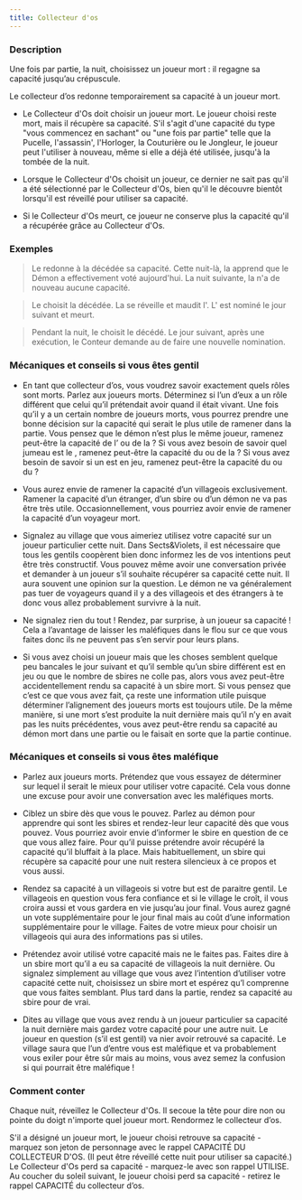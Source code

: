 ```yaml
---
title: Collecteur d'os
---
```



<Role COLLECTEUR_D_OS header />

### Description

Une fois par partie, la nuit, choisissez un joueur mort : il regagne sa capacité jusqu’au crépuscule.

Le collecteur d’os redonne temporairement sa capacité à un joueur mort.

-   Le Collecteur d'Os doit choisir un joueur mort. Le joueur choisi reste mort, mais il récupère sa capacité. S'il s'agit d'une capacité du type "vous commencez en sachant" ou "une fois par partie" telle que la Pucelle, l'assassin', l'Horloger, la Couturière ou le Jongleur, le joueur peut l'utiliser à nouveau, même si elle a déjà été utilisée, jusqu'à la tombée de la nuit. 

-   Lorsque le Collecteur d'Os choisit un joueur, ce dernier ne sait pas qu'il a été sélectionné par le Collecteur d'Os, bien qu'il le découvre bientôt lorsqu'il est réveillé pour utiliser sa capacité. 

-   Si le Collecteur d'Os meurt, ce joueur ne conserve plus la capacité qu'il a récupérée grâce au Collecteur d'Os.

### Exemples

> Le <Role COLLECTEUR_D_OS /> redonne à la <Role FLEURISTE /> décédée sa capacité. Cette nuit-là, la <Role FLEURISTE /> apprend que le Démon a effectivement voté aujourd'hui. La nuit suivante, la <Role FLEURISTE /> n'a de nouveau aucune capacité. 

> Le <Role COLLECTEUR_D_OS /> choisit la <Role SORCIERE /> décédée. La <Role SORCIERE /> se réveille et maudit l'<Role HORLOGER />. L'<Role HORLOGER /> est nominé le jour suivant et meurt. 

> Pendant la nuit, le <Role COLLECTEUR_D_OS /> choisit le <Role BOUCHER /> décédé. Le jour suivant, après une exécution, le Conteur demande au <Role BOUCHER /> de faire une nouvelle nomination. 

### Mécaniques et conseils si vous êtes gentil

- En tant que collecteur d’os, vous voudrez savoir exactement quels rôles sont morts. Parlez aux joueurs morts. Déterminez si l’un d’eux a un rôle différent que celui qu’il prétendait avoir quand il était vivant.  Une fois qu’il y a un certain nombre de joueurs morts, vous pourrez prendre une bonne décision sur la capacité qui serait le plus utile de ramener dans la partie. Vous pensez que le démon n’est plus le même joueur, ramenez peut-être la capacité de l’<Role HORLOGER /> ou de la <Role FLEURISTE /> ? Si vous avez besoin de savoir quel jumeau est le <Role JUMEAU_MALEFIQUE />, ramenez peut-être la capacité du <Role CRIEUR /> ou de la <Role COUTURIERE /> ? Si vous avez besoin de savoir si un <Role VORTOX /> est en jeu, ramenez peut-être la capacité du <Role REVEUR /> ou du <Role JONGLEUR /> ?

- Vous aurez envie de ramener la capacité d’un villageois exclusivement. Ramener la capacité d’un étranger, d’un sbire ou d’un démon ne va pas être très utile. Occasionnellement, vous pourriez avoir envie de ramener la capacité d’un voyageur mort.

- Signalez au village que vous aimeriez utilisez votre capacité sur un joueur particulier cette nuit. Dans Sects&Violets, il est nécessaire que tous les gentils coopèrent bien donc informez les de vos intentions peut être très constructif. Vous pouvez même avoir une conversation privée et demander à un joueur s’il souhaite récupérer sa capacité cette nuit. Il aura souvent une opinion sur la question. Le démon ne va généralement pas tuer de voyageurs quand il y a des villageois et des étrangers à te donc vous allez probablement survivre à la nuit.

- Ne signalez rien du tout ! Rendez, par surprise, à un joueur sa capacité ! Cela a l’avantage de laisser les maléfiques dans le flou sur ce que vous faites donc ils ne peuvent pas s’en servir pour leurs plans.

- Si vous avez choisi un joueur mais que les choses semblent quelque peu bancales le jour suivant et qu’il semble qu’un sbire différent est en jeu ou que le nombre de sbires ne colle pas, alors vous avez peut-être accidentellement rendu sa capacité à un sbire mort. Si vous pensez que c’est ce que vous avez fait, ça reste une information utile puisque déterminer l’alignement des joueurs morts est toujours utile. De la même manière, si une mort s’est produite la nuit dernière mais qu’il n’y en avait pas les nuits précédentes, vous avez peut-être rendu sa capacité au démon mort dans une partie ou le <Role JUMEAU_MALEFIQUE /> faisait en sorte que la partie continue. 

### Mécaniques et conseils si vous êtes maléfique

- Parlez aux joueurs morts. Prétendez que vous essayez de déterminer sur lequel il serait le mieux pour utiliser votre capacité. Cela vous donne une excuse pour avoir une conversation avec les maléfiques morts.

- Ciblez un sbire dès que vous le pouvez. Parlez au démon pour apprendre qui sont les sbires et rendez-leur leur capacité dès que vous pouvez. Vous pourriez avoir envie d’informer le sbire en question de ce que vous allez faire. Pour qu’il puisse prétendre avoir récupéré la capacité qu’il bluffait à la place. Mais habituellement, un sbire qui récupère sa capacité pour une nuit restera silencieux à ce propos et vous aussi.

- Rendez sa capacité à un villageois si votre but est de paraitre gentil. Le villageois en question vous fera confiance et si le village le croît, il vous croira aussi et vous gardera en vie jusqu’au jour final. Vous aurez gagné un vote supplémentaire pour le jour final mais au coût d’une information supplémentaire pour le village. Faites de votre mieux pour choisir un villageois qui aura des informations pas si utiles.

- Prétendez avoir utilisé votre capacité mais ne le faites pas. Faites dire à un sbire mort qu’il a eu sa capacité de villageois la nuit dernière. Ou signalez simplement au village que vous avez l’intention d’utiliser votre capacité cette nuit, choisissez un sbire mort et espérez qu’l comprenne que vous faites semblant. Plus tard dans la partie, rendez sa capacité au sbire pour de vrai.

- Dites au village que vous avez rendu à un joueur particulier sa capacité la nuit dernière mais gardez votre capacité pour une autre nuit. Le joueur en question (s’il est gentil) va nier avoir retrouvé sa capacité. Le village saura que l’un d’entre vous est maléfique et va probablement vous exiler pour être sûr mais au moins, vous avez semez la confusion si qui pourrait être maléfique !

### Comment conter

Chaque nuit, réveillez le Collecteur d'Os. Il secoue la tête pour dire non ou pointe du doigt n'importe quel joueur mort. Rendormez le collecteur d’os. 

S'il a désigné un joueur mort, le joueur choisi retrouve sa capacité - marquez son jeton de personnage avec le rappel CAPACITÉ DU COLLECTEUR D'OS. (Il peut être réveillé cette nuit pour utiliser sa capacité.) Le Collecteur d'Os perd sa capacité - marquez-le avec son rappel UTILISE. Au coucher du soleil suivant, le joueur choisi perd sa capacité - retirez le rappel CAPACITÉ du collecteur d’os.